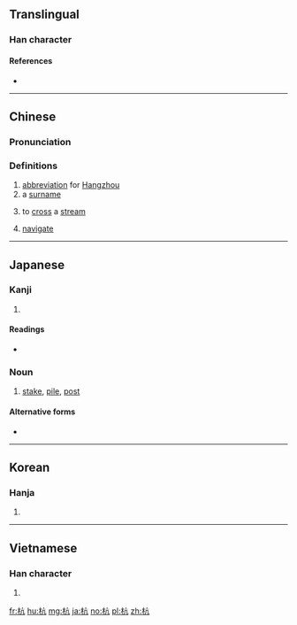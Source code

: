 ==Translingual==

===Han character===
{{Han char|rn=75|rad=木|as=04|sn=8|four=40917|canj=DYHN|ids=⿰木亢}}

====References====
* {{Han ref|kx=0513.060|dkj=14494|dj=0898.130|hdz=21174.030|uh=676D|ud=26477|bh=AA43|bd=43587}}

----

==Chinese==
{{zh-forms}}

===Pronunciation===
{{zh-pron
|m=háng,kāng
|c=hong4
|mc=y
|oc=y
|ma=
|cat=pn
}}

===Definitions===
# [[abbreviation]] for [[Hangzhou]]
# a [[surname]]
# {{context|archaic|lang=zh}} to [[cross]] a [[stream]]
# {{context|archaic|lang=zh}} [[navigate]]

----

==Japanese==

===Kanji===
{{ja-kanji|grade=|rs=木04}}

# {{defn|lang=ja|sort=木04}}

====Readings====
* {{ja-readings|on=[[こう]] (kō)|kun=[[わたる]] (wataru), [[くい]] (kui)}}

===Noun===
{{ja-noun|くい}} 

# [[stake]], [[pile]], [[post]]

====Alternative forms====
* {{l/ja|杙}}

----

==Korean==

===Hanja===
{{ko-hanja|hangeul=항|eumhun=|rv=hang|mr=hang|y=hang}}

# {{defn|lang=ko|sort=木04}}

----

==Vietnamese==

===Han character===
{{vi-hantu|[[cáng]], [[hàng]], [[khiêng]]|rs=木04}}

# {{defn|lang=vi|sort=木04}}

[[fr:杭]]
[[hu:杭]]
[[mg:杭]]
[[ja:杭]]
[[no:杭]]
[[pl:杭]]
[[zh:杭]]